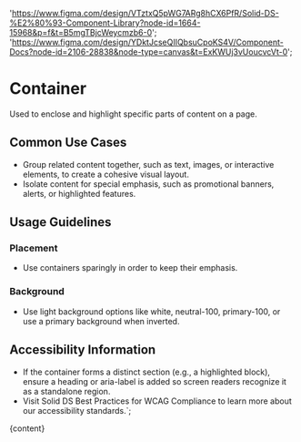 

  'https://www.figma.com/design/VTztxQ5pWG7ARg8hCX6PfR/Solid-DS-%E2%80%93-Component-Library?node-id=1664-15968&p=f&t=B5mgTBjcWeycmzb6-0';
  'https://www.figma.com/design/YDktJcseQIIQbsuCpoKS4V/Component-Docs?node-id=2106-28838&node-type=canvas&t=ExKWUj3vUoucvcVt-0';

# Container

Used to enclose and highlight specific parts of content on a page.

<DefaultStory />

<DocumentationLinks storybookLink="${storybookLink}" figmaLibrary="${figmaLibrary}" figmaDocs="${figmaDocs}" />

## Common Use Cases

- Group related content together, such as text, images, or interactive elements, to create a cohesive visual layout.
- Isolate content for special emphasis, such as promotional banners, alerts, or highlighted features.

## Usage Guidelines

### Placement

- Use containers sparingly in order to keep their emphasis.

### Background

- Use light background options like white, neutral-100, primary-100, or use a primary background when inverted.

## Accessibility Information

- If the container forms a distinct section (e.g., a highlighted block), ensure a heading or aria-label is added so screen readers recognize it as a standalone region.
- Visit <sd-link href="https://www.figma.com/design/YDktJcseQIIQbsuCpoKS4V/Component-Docs?node-id=10708-5011&t=Z1FxSGWkmXG5r5sw-4" target="_blank">Solid DS Best Practices for WCAG Compliance</sd-link> to learn more about our accessibility standards.`;

<Meta title="Styles/sd-container/Overview" />

<OverviewFormatter story={ContainerStories.Default}>{content}</OverviewFormatter>
